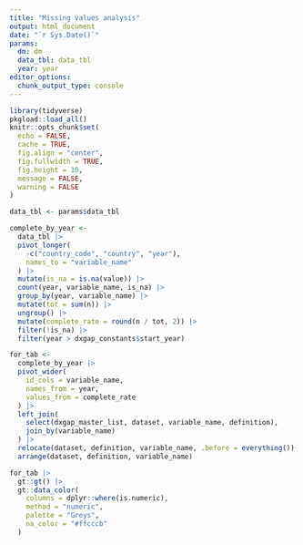 ```yaml
---
title: "Missing values analysis"
output: html_document
date: "`r Sys.Date()`"
params:
  dm: dm
  data_tbl: data_tbl
  year: year
editor_options: 
  chunk_output_type: console
---
```


```r
library(tidyverse)
pkgload::load_all()
knitr::opts_chunk$set(
  echo = FALSE, 
  cache = TRUE, 
  fig.align = "center", 
  fig.fullwidth = TRUE,
  fig.height = 10,
  message = FALSE, 
  warning = FALSE
)
```

```r
data_tbl <- params$data_tbl
```

```r
complete_by_year <- 
  data_tbl |> 
  pivot_longer(
    -c("country_code", "country", "year"), 
    names_to = "variable_name"
  ) |> 
  mutate(is_na = is.na(value)) |> 
  count(year, variable_name, is_na) |> 
  group_by(year, variable_name) |> 
  mutate(tot = sum(n)) |> 
  ungroup() |> 
  mutate(complete_rate = round(n / tot, 2)) |> 
  filter(!is_na) |> 
  filter(year > dxgap_constants$start_year)
```

```r
for_tab <- 
  complete_by_year |> 
  pivot_wider(
    id_cols = variable_name,
    names_from = year, 
    values_from = complete_rate
  ) |> 
  left_join(
    select(dxgap_master_list, dataset, variable_name, definition), 
    join_by(variable_name)
  ) |> 
  relocate(dataset, definition, variable_name, .before = everything()) |> 
  arrange(dataset, definition, variable_name)
```

```r
for_tab |> 
  gt::gt() |> 
  gt::data_color(
    columns = dplyr::where(is.numeric),
    method = "numeric",
    palette = "Greys",
    na_color = "#ffcccb"
  ) 
```


